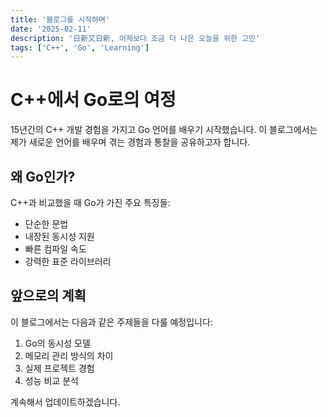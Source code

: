 ```yaml
---
title: '블로그를 시작하며'
date: '2025-02-11'
description: '日新又日新, 어제보다 조금 더 나은 오늘을 위한 고민'
tags: ['C++', 'Go', 'Learning']
---
```


# C++에서 Go로의 여정

15년간의 C++ 개발 경험을 가지고 Go 언어를 배우기 시작했습니다. 
이 블로그에서는 제가 새로운 언어를 배우며 겪는 경험과 통찰을 공유하고자 합니다.

## 왜 Go인가?

C++과 비교했을 때 Go가 가진 주요 특징들:

- 단순한 문법
- 내장된 동시성 지원
- 빠른 컴파일 속도
- 강력한 표준 라이브러리

## 앞으로의 계획

이 블로그에서는 다음과 같은 주제들을 다룰 예정입니다:

1. Go의 동시성 모델
2. 메모리 관리 방식의 차이
3. 실제 프로젝트 경험
4. 성능 비교 분석

계속해서 업데이트하겠습니다.
